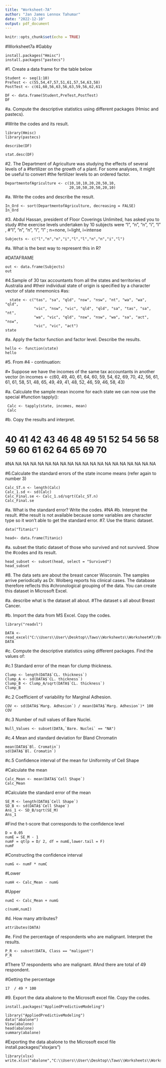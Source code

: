 ```yaml
---
title: "Worksheet-7A"
author: "Jan James Lennox Tahumar"
date: "2022-12-10"
output: pdf_document
---
```


```r
knitr::opts_chunk$set(echo = TRUE)
```

#Worksheet7a
#Gabby
```{}
install.packages("Hmisc")
install.packages("pastecs")
```
#1. Create a data frame for the table below 
```{}
Student <- seq(1:10)
PreTest <- c(55,54,47,57,51,61,57,54,63,58)
PostTest <- c(61,60,56,63,56,63,59,56,62,61)

DF <- data.frame(Student,PreTest,PostTest)
DF
```
#a. Compute the descriptive statistics using different packages (Hmisc and pastecs).

#Write the codes and its result.
```{}
library(Hmisc)
library(pastecs)

describe(DF)

stat.desc(DF)
```
#2. The Department of Agriculture was studying the effects of several levels of a
#fertilizer on the growth of a plant. For some analyses, it might be useful to convert
#the fertilizer levels to an ordered factor.
```{}
DepartmentofAgriculture <- c(10,10,10,20,20,50,10,
                             20,10,50,20,50,20,10)
```


#a. Write the codes and describe the result.
```{}
In_Ord <- sort(DepartmentofAgriculture, decreasing = FALSE)
In_Ord
```
#3. Abdul Hassan, president of Floor Coverings Unlimited, has asked you to study
#the exercise levels undertaken by 10 subjects were “l”, “n”, “n”, “i”, “l” ,
#“l”, “n”, “n”, “i”, “l” ; n=none, l=light, i=intense
```{}
Subjects <- c("l","n","n","i","l","l","n","n","i","l")
```
#a. What is the best way to represent this in R?

#DATAFRAME
```{}
out <- data.frame(Subjects)
out
```
#4.Sample of 30 tax accountants from all the states and territories of Australia and
#their individual state of origin is specified by a character vector of state mnemonics
#as:
```{}
  state <- c("tas", "sa", "qld", "nsw", "nsw", "nt", "wa", "wa", "qld",
             "vic", "nsw", "vic", "qld", "qld", "sa", "tas", "sa", "nt",
             "wa", "vic", "qld", "nsw", "nsw", "wa", "sa", "act", "nsw",
             "vic", "vic", "act")
state
```
#a. Apply the factor function and factor level. Describe the results.
```{}
hello <- function(state)
hello 
```

#5. From #4 - continuation:

#• Suppose we have the incomes of the same tax accountants in another vector (in
incomes <- c(60, 49, 40, 61, 64, 60, 59, 54,
             62, 69, 70, 42, 56, 61, 61, 61, 58, 51, 48,
             65, 49, 49, 41, 48, 52, 46, 59, 46, 58, 43)

#a. Calculate the sample mean income for each state we can now use the special
#function tapply():
 
```{}
 Calc <- tapply(state, incomes, mean)
 Calc
```
#b. Copy the results and interpret.

# 40 41 42 43 46 48 49 51 52 54 56 58 59 60 61 62 64 65 69 70 
 #NA NA NA NA NA NA NA NA NA NA NA NA NA NA NA NA NA NA NA NA
 
#6.Calculate the standard errors of the state income means (refer again to number 3)
```{}
Calc_ST.n <- length(Calc)
Calc_1.sd <- sd(Calc)
Calc_Final.se <- Calc_1.sd/sqrt(Calc_ST.n)
Calc_Final.se
```
#a. What is the standard error? Write the codes.
#NA
#b. Interpret the result.
#the result is not available because some variables are character type so it won't able to get the standard error.
#7. Use the titanic dataset.
```{}
data("Titanic")

head<- data.frame(Titanic)
```
#a. subset the titatic dataset of those who survived and not survived. Show the
#codes and its result.
```{}
head_subset <- subset(head, select = "Survived")
head_subset
```
#8. The data sets are about the breast cancer Wisconsin. The samples arrive periodically as Dr. Wolberg reports his clinical cases. The database therefore reflects this
#chronological grouping of the data. You can create this dataset in Microsoft Excel.

#a. describe what is the dataset all about.
#The dataset s all about Breast Cancer.

#b. Import the data from MS Excel. Copy the codes.
```{}
library("readxl")

DATA <- read_excel("C:\\Users\\User\\Desktop\\Taws\\Worksheets\\Worksheet#7//Breast_Cancer.xlsx")
DATA
```
#c. Compute the descriptive statistics using different packages. Find the values of:

#c.1 Standard error of the mean for clump thickness.
```{}
Clump <- length(DATA$`CL. thickness`)
Clump_A <- sd(DATA$`CL. thickness`)
Clump_B <- Clump_A/sqrt(DATA$`CL. thickness`)
Clump_B
```
#c.2 Coefficient of variability for Marginal Adhesion.
```{}
COV <- sd(DATA$`Marg. Adhesion`) / mean(DATA$`Marg. Adhesion`)* 100
COV
```
#c.3 Number of null values of Bare Nuclei.
```{}
Null_Values <- subset(DATA,`Bare. Nuclei` == "NA")
```
#c.4 Mean and standard deviation for Bland Chromatin
```{}
mean(DATA$`Bl. Cromatin`)
sd(DATA$`Bl. Cromatin`)
```
#c.5 Confidence interval of the mean for Uniformity of Cell Shape
 
#Calculate the mean
```{}
Calc_Mean <- mean(DATA$`Cell Shape`)
Calc_Mean
```
#Calculate the standard error of the mean
```{}
SE_M <- length(DATA$`Cell Shape`)
SD_B <- sd(DATA$`Cell Shape`)
Ans_1 <- SD_B/sqrt(SE_M)
Ans_1
```
#Find the t-score that corresponds to the confidence level
```{}
D = 0.05
numE = SE_M - 1
numF = qt(p = D/ 2, df = numE,lower.tail = F)
numF
```
#Constructing the confidence interval
```{}
numG <- numF * numC
```
#Lower
```{}
numH <- Calc_Mean - numG
```
#Upper
```{}
numI <- Calc_Mean + numG

c(numH,numI)
```

#d. How many attributes?
```{}
attributes(DATA)
```
#e. Find the percentage of respondents who are malignant. Interpret the results.
```{}
P_R <- subset(DATA, Class == "maligant")
P_R
```
#There 17 respondents who are malignant.
#And there are total of 49 respondent.

#Getting the percentage
```{}
17  / 49 * 100
```
#9. Export the data abalone to the Microsoft excel file. Copy the codes.
```{}
install.packages("AppliedPredictiveModeling")

library("AppliedPredictiveModeling")
data("abalone")
View(abalone)
head(abalone)
summary(abalone)
```
#Exporting the data abalone to the Microsoft excel file
install.packages("xlsxjars")
```{}
library(xlsx)
write.xlsx("abalone","C:\\Users\\User\\Desktop\\Taws\\Worksheets\\Worksheet#7\\abalone.xlsx")
```